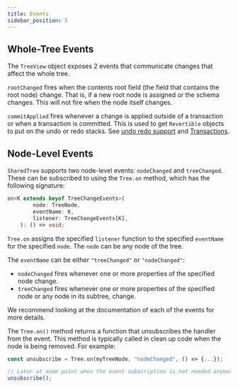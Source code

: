 ```yaml
---
title: Events
sidebar_position: 5
---
```


## Whole-Tree Events

The `TreeView` object exposes 2 events that communicate changes that affect the whole tree.

`rootChanged` fires when the contents root field (the field that contains the root node) change.
That is, if a new root node is assigned or the schema changes.
This will not fire when the node itself changes.

`commitApplied` fires whenever a change is applied outside of a transaction or when a transaction is committed.
This is used to get `Revertible` objects to put on the undo or redo stacks.
See [undo redo support](./undo-redo.mdx) and [Transactions](./transactions.mdx).

## Node-Level Events

`SharedTree` supports two node-level events: `nodeChanged` and `treeChanged`.
These can be subscribed to using the `Tree.on` method, which has the following signature:

```typescript
on<K extends keyof TreeChangeEvents>(
		node: TreeNode,
		eventName: K,
		listener: TreeChangeEvents[K],
	): () => void;
```

`Tree.on` assigns the specified `listener` function to the specified `eventName` for the specified `node`.
The `node` can be any node of the tree.

The `eventName` can be either `"treeChanged"` or `"nodeChanged"`:

-   `nodeChanged` fires whenever one or more properties of the specified node change.
-   `treeChanged` fires whenever one or more properties of the specified node or any node in its subtree, change.

We recommend looking at the documentation of each of the events for more details.

The `Tree.on()` method returns a function that unsubscribes the handler from the event. This method is typically called in clean up code when the node is being removed. For example:

```typescript
const unsubscribe = Tree.on(myTreeNode, "nodeChanged", () => {...});

// Later at some point when the event subscription is not needed anymore
unsubscribe();
```
